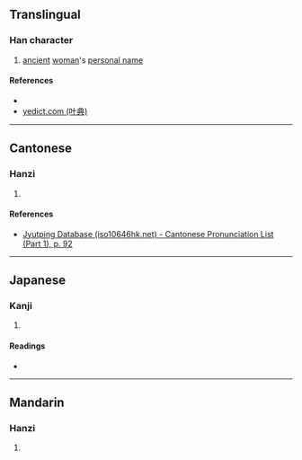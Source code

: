 {{character info/new}}
==Translingual==

===Han character===
{{Han char|rn=38|rad=女|as=05|sn=8|four=47462|canj=VSHR|ids=⿰女召}}

# [[ancient]] [[woman]]'s [[personal name]]

====References====
* {{Han ref|kx=0257.180|dkj=06128|dj=0522.140|hdz=21041.060|uh=59B1|ud=22961|bh=CC4F|bd=52303}}
* [http://yedict.com/htm/59/59B1.htm yedict.com (叶典)]

----

==Cantonese==

===Hanzi===
{{yue-hanzi|jyut=[[ziu1]]|y=jiu1}}

# {{defn|lang=yue|sort=女05}}

====References====
* [http://www.iso10646hk.net/jp/document/download.jsp Jyutping Database (iso10646hk.net) - Cantonese Pronunciation List (Part 1), p. 92]

----

==Japanese==

===Kanji===
{{ja-kanji|grade=|rs=女05}}

# {{defn|lang=ja|sort=女05}}

====Readings====
* {{ja-readings|on=[[しょう]] (shō)|kun=}}

----

==Mandarin==

===Hanzi===
{{cmn-hanzi|pin=[[zhāo]] ([[zhao1]])|wg=chao<sup>1</sup>}}

# {{defn|lang=cmn|sort=女05}}